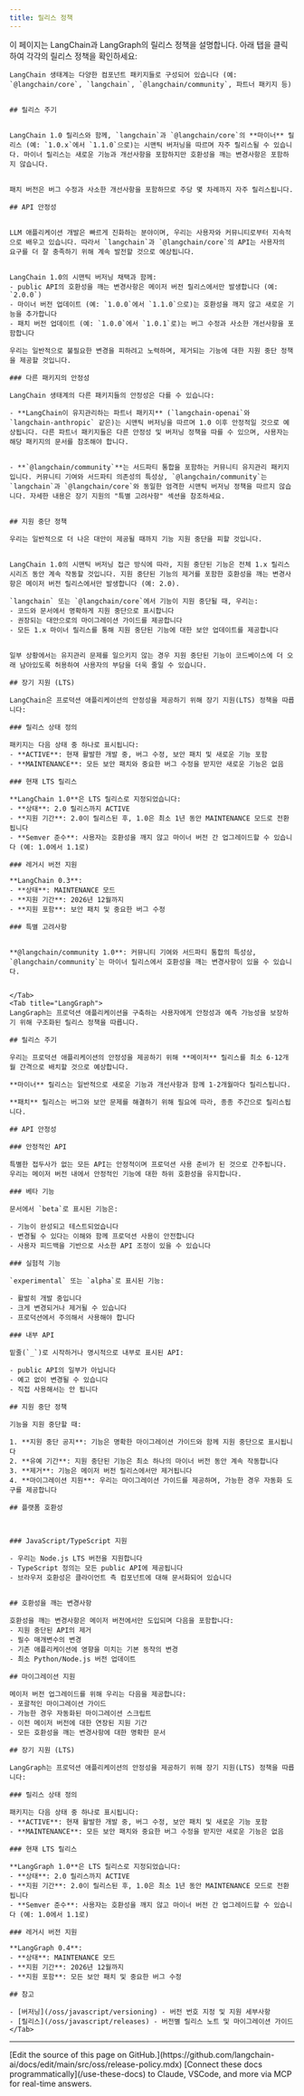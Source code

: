 ```yaml
---
title: 릴리스 정책
---
```




이 페이지는 LangChain과 LangGraph의 릴리스 정책을 설명합니다. 아래 탭을 클릭하여 각각의 릴리스 정책을 확인하세요:

<Tabs>
    <Tab title="LangChain">


    LangChain 생태계는 다양한 컴포넌트 패키지들로 구성되어 있습니다 (예: `@langchain/core`, `langchain`, `@langchain/community`, 파트너 패키지 등)


    ## 릴리스 주기


    LangChain 1.0 릴리스와 함께, `langchain`과 `@langchain/core`의 **마이너** 릴리스 (예: `1.0.x`에서 `1.1.0`으로)는 시맨틱 버저닝을 따르며 자주 릴리스될 수 있습니다. 마이너 릴리스는 새로운 기능과 개선사항을 포함하지만 호환성을 깨는 변경사항은 포함하지 않습니다.


    패치 버전은 버그 수정과 사소한 개선사항을 포함하므로 주당 몇 차례까지 자주 릴리스됩니다.

    ## API 안정성


    LLM 애플리케이션 개발은 빠르게 진화하는 분야이며, 우리는 사용자와 커뮤니티로부터 지속적으로 배우고 있습니다. 따라서 `langchain`과 `@langchain/core`의 API는 사용자의 요구를 더 잘 충족하기 위해 계속 발전할 것으로 예상됩니다.


    LangChain 1.0의 시맨틱 버저닝 채택과 함께:
    - public API의 호환성을 깨는 변경사항은 메이저 버전 릴리스에서만 발생합니다 (예: `2.0.0`)
    - 마이너 버전 업데이트 (예: `1.0.0`에서 `1.1.0`으로)는 호환성을 깨지 않고 새로운 기능을 추가합니다
    - 패치 버전 업데이트 (예: `1.0.0`에서 `1.0.1`로)는 버그 수정과 사소한 개선사항을 포함합니다

    우리는 일반적으로 불필요한 변경을 피하려고 노력하며, 제거되는 기능에 대한 지원 중단 정책을 제공할 것입니다.

    ### 다른 패키지의 안정성

    LangChain 생태계의 다른 패키지들의 안정성은 다를 수 있습니다:

    - **LangChain이 유지관리하는 파트너 패키지** (`langchain-openai`와 `langchain-anthropic` 같은)는 시맨틱 버저닝을 따르며 1.0 이후 안정적일 것으로 예상됩니다. 다른 파트너 패키지들은 다른 안정성 및 버저닝 정책을 따를 수 있으며, 사용자는 해당 패키지의 문서를 참조해야 합니다.


    - **`@langchain/community`**는 서드파티 통합을 포함하는 커뮤니티 유지관리 패키지입니다. 커뮤니티 기여와 서드파티 의존성의 특성상, `@langchain/community`는 `langchain`과 `@langchain/core`와 동일한 엄격한 시맨틱 버저닝 정책을 따르지 않습니다. 자세한 내용은 장기 지원의 "특별 고려사항" 섹션을 참조하세요.


    ## 지원 중단 정책

    우리는 일반적으로 더 나은 대안이 제공될 때까지 기능 지원 중단을 피할 것입니다.


    LangChain 1.0의 시맨틱 버저닝 접근 방식에 따라, 지원 중단된 기능은 전체 1.x 릴리스 시리즈 동안 계속 작동할 것입니다. 지원 중단된 기능의 제거를 포함한 호환성을 깨는 변경사항은 메이저 버전 릴리스에서만 발생합니다 (예: 2.0).

    `langchain` 또는 `@langchain/core`에서 기능이 지원 중단될 때, 우리는:
    - 코드와 문서에서 명확하게 지원 중단으로 표시합니다
    - 권장되는 대안으로의 마이그레이션 가이드를 제공합니다
    - 모든 1.x 마이너 릴리스를 통해 지원 중단된 기능에 대한 보안 업데이트를 제공합니다


    일부 상황에서는 유지관리 문제를 일으키지 않는 경우 지원 중단된 기능이 코드베이스에 더 오래 남아있도록 허용하여 사용자의 부담을 더욱 줄일 수 있습니다.

    ## 장기 지원 (LTS)

    LangChain은 프로덕션 애플리케이션의 안정성을 제공하기 위해 장기 지원(LTS) 정책을 따릅니다:

    ### 릴리스 상태 정의

    패키지는 다음 상태 중 하나로 표시됩니다:
    - **ACTIVE**: 현재 활발한 개발 중, 버그 수정, 보안 패치 및 새로운 기능 포함
    - **MAINTENANCE**: 모든 보안 패치와 중요한 버그 수정을 받지만 새로운 기능은 없음

    ### 현재 LTS 릴리스

    **LangChain 1.0**은 LTS 릴리스로 지정되었습니다:
    - **상태**: 2.0 릴리스까지 ACTIVE
    - **지원 기간**: 2.0이 릴리스된 후, 1.0은 최소 1년 동안 MAINTENANCE 모드로 전환됩니다
    - **Semver 준수**: 사용자는 호환성을 깨지 않고 마이너 버전 간 업그레이드할 수 있습니다 (예: 1.0에서 1.1로)

    ### 레거시 버전 지원

    **LangChain 0.3**:
    - **상태**: MAINTENANCE 모드
    - **지원 기간**: 2026년 12월까지
    - **지원 포함**: 보안 패치 및 중요한 버그 수정

    ### 특별 고려사항


    **@langchain/community 1.0**: 커뮤니티 기여와 서드파티 통합의 특성상, `@langchain/community`는 마이너 릴리스에서 호환성을 깨는 변경사항이 있을 수 있습니다.


    </Tab>
    <Tab title="LangGraph">
    LangGraph는 프로덕션 애플리케이션을 구축하는 사용자에게 안정성과 예측 가능성을 보장하기 위해 구조화된 릴리스 정책을 따릅니다.

    ## 릴리스 주기

    우리는 프로덕션 애플리케이션의 안정성을 제공하기 위해 **메이저** 릴리스를 최소 6-12개월 간격으로 배치할 것으로 예상합니다.

    **마이너** 릴리스는 일반적으로 새로운 기능과 개선사항과 함께 1-2개월마다 릴리스됩니다.

    **패치** 릴리스는 버그와 보안 문제를 해결하기 위해 필요에 따라, 종종 주간으로 릴리스됩니다.

    ## API 안정성

    ### 안정적인 API

    특별한 접두사가 없는 모든 API는 안정적이며 프로덕션 사용 준비가 된 것으로 간주됩니다. 우리는 메이저 버전 내에서 안정적인 기능에 대한 하위 호환성을 유지합니다.

    ### 베타 기능

    문서에서 `beta`로 표시된 기능은:

    - 기능이 완성되고 테스트되었습니다
    - 변경될 수 있다는 이해와 함께 프로덕션 사용이 안전합니다
    - 사용자 피드백을 기반으로 사소한 API 조정이 있을 수 있습니다

    ### 실험적 기능

    `experimental` 또는 `alpha`로 표시된 기능:

    - 활발히 개발 중입니다
    - 크게 변경되거나 제거될 수 있습니다
    - 프로덕션에서 주의해서 사용해야 합니다

    ### 내부 API

    밑줄(`_`)로 시작하거나 명시적으로 내부로 표시된 API:

    - public API의 일부가 아닙니다
    - 예고 없이 변경될 수 있습니다
    - 직접 사용해서는 안 됩니다

    ## 지원 중단 정책

    기능을 지원 중단할 때:

    1. **지원 중단 공지**: 기능은 명확한 마이그레이션 가이드와 함께 지원 중단으로 표시됩니다
    2. **유예 기간**: 지원 중단된 기능은 최소 하나의 마이너 버전 동안 계속 작동합니다
    3. **제거**: 기능은 메이저 버전 릴리스에서만 제거됩니다
    4. **마이그레이션 지원**: 우리는 마이그레이션 가이드를 제공하며, 가능한 경우 자동화 도구를 제공합니다

    ## 플랫폼 호환성



    ### JavaScript/TypeScript 지원

    - 우리는 Node.js LTS 버전을 지원합니다
    - TypeScript 정의는 모든 public API에 제공됩니다
    - 브라우저 호환성은 클라이언트 측 컴포넌트에 대해 문서화되어 있습니다


    ## 호환성을 깨는 변경사항

    호환성을 깨는 변경사항은 메이저 버전에서만 도입되며 다음을 포함합니다:
    - 지원 중단된 API의 제거
    - 필수 매개변수의 변경
    - 기존 애플리케이션에 영향을 미치는 기본 동작의 변경
    - 최소 Python/Node.js 버전 업데이트

    ## 마이그레이션 지원

    메이저 버전 업그레이드를 위해 우리는 다음을 제공합니다:
    - 포괄적인 마이그레이션 가이드
    - 가능한 경우 자동화된 마이그레이션 스크립트
    - 이전 메이저 버전에 대한 연장된 지원 기간
    - 모든 호환성을 깨는 변경사항에 대한 명확한 문서

    ## 장기 지원 (LTS)

    LangGraph는 프로덕션 애플리케이션의 안정성을 제공하기 위해 장기 지원(LTS) 정책을 따릅니다:

    ### 릴리스 상태 정의

    패키지는 다음 상태 중 하나로 표시됩니다:
    - **ACTIVE**: 현재 활발한 개발 중, 버그 수정, 보안 패치 및 새로운 기능 포함
    - **MAINTENANCE**: 모든 보안 패치와 중요한 버그 수정을 받지만 새로운 기능은 없음

    ### 현재 LTS 릴리스

    **LangGraph 1.0**은 LTS 릴리스로 지정되었습니다:
    - **상태**: 2.0 릴리스까지 ACTIVE
    - **지원 기간**: 2.0이 릴리스된 후, 1.0은 최소 1년 동안 MAINTENANCE 모드로 전환됩니다
    - **Semver 준수**: 사용자는 호환성을 깨지 않고 마이너 버전 간 업그레이드할 수 있습니다 (예: 1.0에서 1.1로)

    ### 레거시 버전 지원

    **LangGraph 0.4**:
    - **상태**: MAINTENANCE 모드
    - **지원 기간**: 2026년 12월까지
    - **지원 포함**: 모든 보안 패치 및 중요한 버그 수정

    ## 참고

    - [버저닝](/oss/javascript/versioning) - 버전 번호 지정 및 지원 세부사항
    - [릴리스](/oss/javascript/releases) - 버전별 릴리스 노트 및 마이그레이션 가이드
    </Tab>
</Tabs>

---

<Callout icon="pen-to-square" iconType="regular">
    [Edit the source of this page on GitHub.](https://github.com/langchain-ai/docs/edit/main/src/oss/release-policy.mdx)
</Callout>
<Tip icon="terminal" iconType="regular">
    [Connect these docs programmatically](/use-these-docs) to Claude, VSCode, and more via MCP for    real-time answers.
</Tip>
